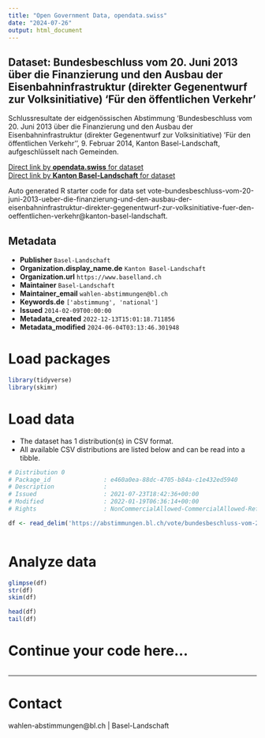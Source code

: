 ```yaml
---
title: "Open Government Data, opendata.swiss"
date: "2024-07-26"
output: html_document
---
```


## Dataset: Bundesbeschluss vom 20. Juni 2013 über die Finanzierung und den Ausbau der Eisenbahninfrastruktur (direkter Gegenentwurf zur Volksinitiative) 'Für den öffentlichen Verkehr'

Schlussresultate der eidgenössischen Abstimmung 'Bundesbeschluss vom 20. Juni 2013 über die Finanzierung und den Ausbau der Eisenbahninfrastruktur (direkter Gegenentwurf zur Volksinitiative) 'Für den öffentlichen Verkehr'', 9. Februar 2014, Kanton Basel-Landschaft, aufgeschlüsselt nach Gemeinden.

[Direct link by **opendata.swiss** for dataset](https://opendata.swiss/de/dataset/bundesbeschluss-vom-20-juni-2013-uber-die-finanzierung-und-den-ausbau-der-eisenbahninfrastruktu1)<br>
[Direct link by **Kanton Basel-Landschaft** for dataset](https://abstimmungen.bl.ch/vote/bundesbeschluss-vom-20-juni-2013-ueber-die-finanzierung-und-den-ausbau-der-eisenbahninfrastruktur-direkter-gegenentwurf-zur-volksinitiative-fuer-den-oeffentlichen-verkehr/data)

Auto generated R starter code for data set vote-bundesbeschluss-vom-20-juni-2013-ueber-die-finanzierung-und-den-ausbau-der-eisenbahninfrastruktur-direkter-gegenentwurf-zur-volksinitiative-fuer-den-oeffentlichen-verkehr@kanton-basel-landschaft.

## Metadata

- **Publisher** `Basel-Landschaft`
- **Organization.display_name.de** `Kanton Basel-Landschaft`
- **Organization.url** `https://www.baselland.ch`
- **Maintainer** `Basel-Landschaft`
- **Maintainer_email** `wahlen-abstimmungen@bl.ch`
- **Keywords.de** `['abstimmung', 'national']`
- **Issued** `2014-02-09T00:00:00`
- **Metadata_created** `2022-12-13T15:01:18.711856`
- **Metadata_modified** `2024-06-04T03:13:46.301948`


# Load packages

```r

library(tidyverse)
library(skimr)

```

# Load data

-   The dataset has 1 distribution(s) in CSV format.
-   All available CSV distributions are listed below and can be read into a tibble.

```r

# Distribution 0
# Package_id               : e460a0ea-88dc-4705-b84a-c1e432ed5940
# Description              : 
# Issued                   : 2021-07-23T18:42:36+00:00
# Modified                 : 2022-01-19T06:36:14+00:00
# Rights                   : NonCommercialAllowed-CommercialAllowed-ReferenceRequired

df <- read_delim('https://abstimmungen.bl.ch/vote/bundesbeschluss-vom-20-juni-2013-ueber-die-finanzierung-und-den-ausbau-der-eisenbahninfrastruktur-direkter-gegenentwurf-zur-volksinitiative-fuer-den-oeffentlichen-verkehr/data-csv')



```

# Analyze data

```r

glimpse(df)
str(df)
skim(df)

head(df)
tail(df)

```

# Continue your code here...

```r

```

------------------------------------------------------------------------

# Contact

wahlen-abstimmungen@bl.ch | Basel-Landschaft
